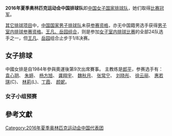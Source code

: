 {{奥运中国代表团参赛项目表
|年份=2016年
|比赛项目=排球
|项目符号文件名称=
|金牌数=1
|银牌数=/
|铜牌数=/
|奖牌总数=1
}}
{{MedalTableTop|width = 250px}}
{{MedalSport | 女子排球}}
{{MedalCompetition|奧林匹克運動會 [[File:Olympic_rings.svg|40px]]}}
{{MedalGold|[[2016年夏季奧林匹克運動會|2016年Rio]]|[[2016年夏季奧林匹克運動會女子排球比賽|女子排球比賽]]}}
{{MedalBottom}}
'''2016年夏季奥林匹克运动会中国排球队'''即[[中國國家女子排球隊|中国女子国家排球队]]，她们取得[[2016年夏季奧林匹克運動會女子排球比賽|比赛冠军]]。

[[2016年夏季奧林匹克運動會排球比賽|其它排球项目]]中，[[中国国家男子排球队|中国国家男子排球队]]未获[[2016年夏季奧林匹克運動會男子排球比賽參賽資格|参赛资格]]，亦无中国籍男选手获得[[2016年夏季奧林匹克運動會男子沙灘排球比賽|男子室内排球参赛资格]]。[[2016年夏季奥林匹克运动会中国沙滩排球队|王凡、岳园组合]]，则是参加[[2016年夏季奧林匹克運動會女子沙灘排球比賽|女子室内排球比赛]]的全部24队选手之一，但[[王凡|王凡]]、[[岳园|岳园]]组合止步于1/8决赛。

== 女子排球 ==
中國女排是自1984年參與奧運後第9次出席賽事。 主教练是[[郎平|郎平]]，参赛选手有： [[袁心玥|袁心玥]]、 [[朱婷_(運動員)|朱婷]]、  [[杨方旭|杨方旭]]、  [[龚翔宇|龚翔宇]]、  [[魏秋月|魏秋月]]、  [[张常宁|张常宁]]、  [[刘晓彤_(排球运动员)|刘晓彤]]、  [[徐云丽|徐云丽]]、  [[惠若琪|惠若琪]](C)、  [[林莉_(排球運動員)|林莉]](L)、[[丁霞|丁霞]]、  [[颜妮|颜妮]]。

=== 女子小组预赛 ===

== 參考文獻 ==

{{reflist}}
{{2016年夏季奥林匹克运动会中国代表团参赛项目}}
{{2016年奥运会中国国家女子排球队}}
{{体育小作品}}
[[Category:2016年夏季奥林匹克运动会中国代表团|Category:2016年夏季奥林匹克运动会中国代表团]]